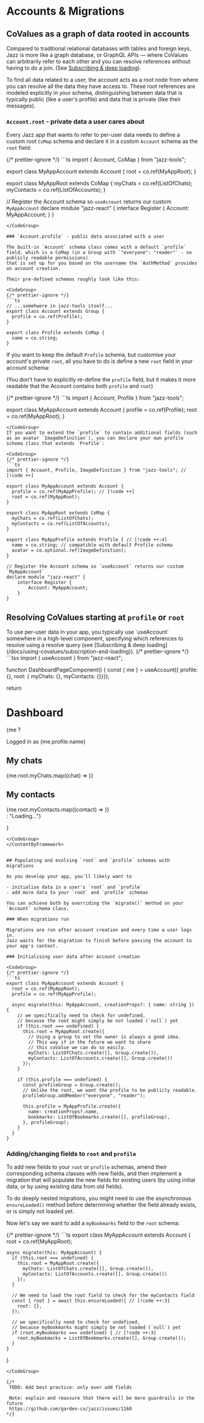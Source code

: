 

# Accounts & Migrations

## CoValues as a graph of data rooted in accounts

Compared to traditional relational databases with tables and foreign keys,
Jazz is more like a graph database, or GraphQL APIs &mdash;
where CoValues can arbitrarily refer to each other and you can resolve references without having to do a join.
(See [Subscribing & deep loading](/docs/using-covalues/subscription-and-loading)).

To find all data related to a user, the account acts as a root node from where you can resolve all the data they have access to.
These root references are modeled explicitly in your schema, distinguishing between data that is typically public
(like a user's profile) and data that is private (like their messages).

### `Account.root` - private data a user cares about

Every Jazz app that wants to refer to per-user data needs to define a custom root `CoMap` schema and declare it in a custom `Account` schema as the `root` field:

<CodeGroup>
{/* prettier-ignore */}
```ts
import { Account, CoMap } from "jazz-tools";

export class MyAppAccount extends Account {
  root = co.ref(MyAppRoot);
}

export class MyAppRoot extends CoMap {
  myChats = co.ref(ListOfChats);
  myContacts = co.ref(ListOfAccounts);
}

// Register the Account schema so `useAccount` returns our custom `MyAppAccount`
declare module "jazz-react" {
    interface Register {
        Account: MyAppAccount;
    }
}
```
</CodeGroup>

### `Account.profile` - public data associated with a user

The built-in `Account` schema class comes with a default `profile` field, which is a CoMap (in a Group with `"everyone": "reader"` - so publicly readable permissions)
that is set up for you based on the username the `AuthMethod` provides on account creation.

Their pre-defined schemas roughly look like this:

<CodeGroup>
{/* prettier-ignore */}
```ts
// ...somehwere in jazz-tools itself...
export class Account extends Group {
  profile = co.ref(Profile);
}

export class Profile extends CoMap {
  name = co.string;
}
```
</CodeGroup>

If you want to keep the default `Profile` schema, but customise your account's private `root`, all you have to do is define a new `root` field in your account schema:

(You don't have to explicitly re-define the `profile` field, but it makes it more readable that the Account contains both `profile` and `root`)

<CodeGroup>
{/* prettier-ignore */}
```ts
import { Account, Profile } from "jazz-tools";

export class MyAppAccount extends Account {
  profile = co.ref(Profile);
  root = co.ref(MyAppRoot);
}
```
</CodeGroup>
If you want to extend the `profile` to contain additional fields (such as an avatar `ImageDefinition`), you can declare your own profile schema class that extends `Profile`:

<CodeGroup>
{/* prettier-ignore */}
```ts
import { Account, Profile, ImageDefinition } from "jazz-tools"; // [!code ++]

export class MyAppAccount extends Account {
  profile = co.ref(MyAppProfile); // [!code ++]
  root = co.ref(MyAppRoot);
}

export class MyAppRoot extends CoMap {
  myChats = co.ref(ListOfChats);
  myContacts = co.ref(ListOfAccounts);
}

export class MyAppProfile extends Profile { // [!code ++:4]
  name = co.string; // compatible with default Profile schema
  avatar = co.optional.ref(ImageDefinition);
}

// Register the Account schema so `useAccount` returns our custom `MyAppAccount` 
declare module "jazz-react" {
    interface Register {
        Account: MyAppAccount;
    }
}
```
</CodeGroup>

## Resolving CoValues starting at `profile` or `root`

<ContentByFramework framework="react">
To use per-user data in your app, you typically use `useAccount` somewhere in a high-level component, specifying which references to resolve using a resolve query (see [Subscribing & deep loading](/docs/using-covalues/subscription-and-loading)).

<CodeGroup>
{/* prettier-ignore */}
```tsx
import { useAccount } from "jazz-react";

function DashboardPageComponent() {
  const { me } = useAccount({ profile: {}, root: { myChats: {}, myContacts: {}}});

  return <div>
    <h1>Dashboard</h1>
    {me ? <div>
      <p>Logged in as {me.profile.name}</p>
      <h2>My chats</h2>
      {me.root.myChats.map((chat) => <ChatPreview key={chat.id} chat={chat} />)}
      <h2>My contacts</h2>
      {me.root.myContacts.map((contact) => <ContactPreview key={contact.id} contact={contact} />)}
    </div> : "Loading..."}
  </div>
}

```
</CodeGroup>
</ContentByFramework>


## Populating and evolving `root` and `profile` schemas with migrations

As you develop your app, you'll likely want to

- initialise data in a user's `root` and `profile`
- add more data to your `root` and `profile` schemas

You can achieve both by overriding the `migrate()` method on your `Account` schema class.

### When migrations run

Migrations are run after account creation and every time a user logs in.
Jazz waits for the migration to finish before passing the account to your app's context.

### Initialising user data after account creation

<CodeGroup>
{/* prettier-ignore */}
```ts
export class MyAppAccount extends Account {
  root = co.ref(MyAppRoot);
  profile = co.ref(MyAppProfile);

  async migrate(this: MyAppAccount, creationProps?: { name: string }) {
    // we specifically need to check for undefined,
    // because the root might simply be not loaded (`null`) yet
    if (this.root === undefined) {
      this.root = MyAppRoot.create({
        // Using a group to set the owner is always a good idea.
        // This way if in the future we want to share
        // this coValue we can do so easily.
        myChats: ListOfChats.create([], Group.create()),
        myContacts: ListOfAccounts.create([], Group.create())
      });
    }

    if (this.profile === undefined) {
      const profileGroup = Group.create();
      // Unlike the root, we want the profile to be publicly readable.
      profileGroup.addMember("everyone", "reader");

      this.profile = MyAppProfile.create({
        name: creationProps?.name,
        bookmarks: ListOfBookmarks.create([], profileGroup),
      }, profileGroup);
    }
  }
}
```
</CodeGroup>

### Adding/changing fields to `root` and `profile`

To add new fields to your `root` or `profile` schemas, amend their corresponding schema classes with new fields,
and then implement a migration that will populate the new fields for existing users (by using initial data, or by using existing data from old fields).

To do deeply nested migrations, you might need to use the asynchronous `ensureLoaded()` method before determining whether the field already exists, or is simply not loaded yet.

Now let's say we want to add a `myBookmarks` field to the `root` schema:

<CodeGroup>
{/* prettier-ignore */}
```ts
export class MyAppAccount extends Account {
    root = co.ref(MyAppRoot);

    async migrate(this: MyAppAccount) {
      if (this.root === undefined) {  
        this.root = MyAppRoot.create({  
          myChats: ListOfChats.create([], Group.create()),  
          myContacts: ListOfAccounts.create([], Group.create()) 
        }); 
      } 

      // We need to load the root field to check for the myContacts field
      const { root } = await this.ensureLoaded({ // [!code ++:3]
        root: {},
      });

      // we specifically need to check for undefined,
      // because myBookmarks might simply be not loaded (`null`) yet
      if (root.myBookmarks === undefined) { // [!code ++:3]
        root.myBookmarks = ListOfBookmarks.create([], Group.create());
      }
    }
  }
```
</CodeGroup>

{/*
 TODO: Add best practice: only ever add fields

 Note: explain and reassure that there will be more guardrails in the future
 https://github.com/garden-co/jazz/issues/1160
*/}
